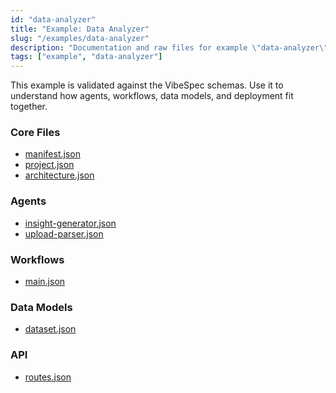 ```yaml
---
id: "data-analyzer"
title: "Example: Data Analyzer"
slug: "/examples/data-analyzer"
description: "Documentation and raw files for example \"data-analyzer\"."
tags: ["example", "data-analyzer"]
---
```


This example is validated against the VibeSpec schemas. Use it to understand how agents, workflows, data models, and deployment fit together.

### Core Files
- [manifest.json](https://github.com/andrew-goetz-com/vibespec/blob/HEAD/examples/data-analyzer/manifest.json)
- [project.json](https://github.com/andrew-goetz-com/vibespec/blob/HEAD/examples/data-analyzer/project.json)
- [architecture.json](https://github.com/andrew-goetz-com/vibespec/blob/HEAD/examples/data-analyzer/architecture.json)

### Agents
- [insight-generator.json](https://github.com/andrew-goetz-com/vibespec/blob/HEAD/examples/data-analyzer/agents/insight-generator.json)
- [upload-parser.json](https://github.com/andrew-goetz-com/vibespec/blob/HEAD/examples/data-analyzer/agents/upload-parser.json)

### Workflows
- [main.json](https://github.com/andrew-goetz-com/vibespec/blob/HEAD/examples/data-analyzer/workflows/main.json)

### Data Models
- [dataset.json](https://github.com/andrew-goetz-com/vibespec/blob/HEAD/examples/data-analyzer/data-models/dataset.json)

### API
- [routes.json](https://github.com/andrew-goetz-com/vibespec/blob/HEAD/examples/data-analyzer/api/routes.json)
